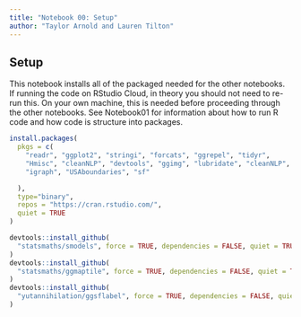 ```yaml
---
title: "Notebook 00: Setup"
author: "Taylor Arnold and Lauren Tilton"
---
```


## Setup

This notebook installs all of the packaged needed for the other notebooks. If running the
code on RStudio Cloud, in theory you should not need to re-run this. On your own machine,
this is needed before proceeding through the other notebooks. See Notebook01 for information
about how to run R code and how code is structure into packages.

```r
install.packages(
  pkgs = c(
    "readr", "ggplot2", "stringi", "forcats", "ggrepel", "tidyr",
    "Hmisc", "cleanNLP", "devtools", "ggimg", "lubridate", "cleanNLP",
    "igraph", "USAboundaries", "sf"

  ),
  type="binary",
  repos = "https://cran.rstudio.com/",
  quiet = TRUE
)

devtools::install_github(
  "statsmaths/smodels", force = TRUE, dependencies = FALSE, quiet = TRUE
)
devtools::install_github(
  "statsmaths/ggmaptile", force = TRUE, dependencies = FALSE, quiet = TRUE
)
devtools::install_github(
  "yutannihilation/ggsflabel", force = TRUE, dependencies = FALSE, quiet = TRUE
)
```
